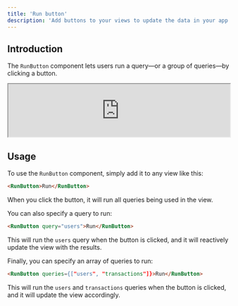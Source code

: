 ```yaml
---
title: 'Run button'
description: 'Add buttons to your views to update the data in your app'
---
```


## Introduction

The `RunButton` component lets users run a query—or a group of queries—by clicking a button.

<iframe class="rounded-xl" src="http://localhost:3001/components/run-button" width="100%" height="120"> </iframe>

## Usage

To use the `RunButton` component, simply add it to any view like this:

```html
<RunButton>Run</RunButton>
```

When you click the button, it will run all queries being used in the view.

You can also specify a query to run:

```html
<RunButton query="users">Run</RunButton>
```

This will run the `users` query when the button is clicked, and it will reactively update the view with the results.

Finally, you can specify an array of queries to run:

```html
<RunButton queries={["users", "transactions"]}>Run</RunButton>
```

This will run the `users` and `transactions` queries when the button is clicked, and it will update the view accordingly.